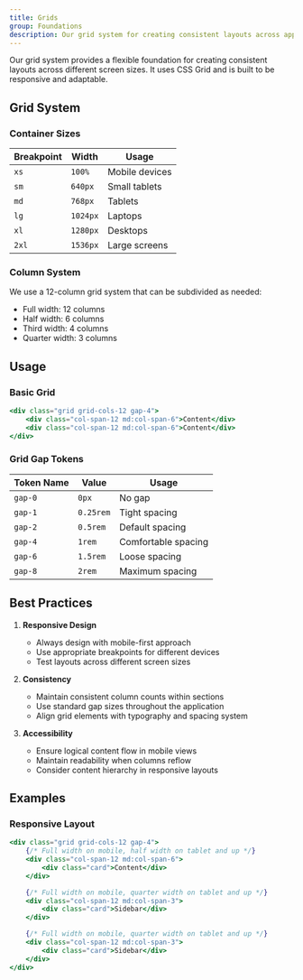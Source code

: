 ```yaml
---
title: Grids
group: Foundations
description: Our grid system for creating consistent layouts across applications.
---
```



Our grid system provides a flexible foundation for creating consistent layouts across different screen sizes. It uses CSS Grid and is built to be responsive and adaptable.

## Grid System

### Container Sizes

| Breakpoint | Width    | Usage          |
| ---------- | -------- | -------------- |
| `xs`       | `100%`   | Mobile devices |
| `sm`       | `640px`  | Small tablets  |
| `md`       | `768px`  | Tablets        |
| `lg`       | `1024px` | Laptops        |
| `xl`       | `1280px` | Desktops       |
| `2xl`      | `1536px` | Large screens  |

### Column System

We use a 12-column grid system that can be subdivided as needed:

- Full width: 12 columns
- Half width: 6 columns
- Third width: 4 columns
- Quarter width: 3 columns

## Usage

### Basic Grid

```jsx
<div class="grid grid-cols-12 gap-4">
	<div class="col-span-12 md:col-span-6">Content</div>
	<div class="col-span-12 md:col-span-6">Content</div>
</div>
```

### Grid Gap Tokens

| Token Name | Value     | Usage               |
| ---------- | --------- | ------------------- |
| `gap-0`    | `0px`     | No gap              |
| `gap-1`    | `0.25rem` | Tight spacing       |
| `gap-2`    | `0.5rem`  | Default spacing     |
| `gap-4`    | `1rem`    | Comfortable spacing |
| `gap-6`    | `1.5rem`  | Loose spacing       |
| `gap-8`    | `2rem`    | Maximum spacing     |

## Best Practices

1. **Responsive Design**

   - Always design with mobile-first approach
   - Use appropriate breakpoints for different devices
   - Test layouts across different screen sizes

2. **Consistency**

   - Maintain consistent column counts within sections
   - Use standard gap sizes throughout the application
   - Align grid elements with typography and spacing system

3. **Accessibility**
   - Ensure logical content flow in mobile views
   - Maintain readability when columns reflow
   - Consider content hierarchy in responsive layouts

## Examples

### Responsive Layout

```jsx
<div class="grid grid-cols-12 gap-4">
	{/* Full width on mobile, half width on tablet and up */}
	<div class="col-span-12 md:col-span-6">
		<div class="card">Content</div>
	</div>

	{/* Full width on mobile, quarter width on tablet and up */}
	<div class="col-span-12 md:col-span-3">
		<div class="card">Sidebar</div>
	</div>

	{/* Full width on mobile, quarter width on tablet and up */}
	<div class="col-span-12 md:col-span-3">
		<div class="card">Sidebar</div>
	</div>
</div>
```
